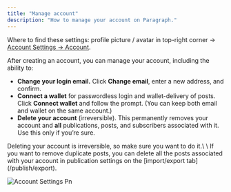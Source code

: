 ```yaml
---
title: "Manage account"
description: "How to manage your account on Paragraph."
---
```


Where to find these settings: profile picture / avatar in top-right corner → [Account Settings → Account](https://paragraph.com/settings/account/account).

After creating an account, you can manage your account, including the ability to:

- **Change your login email.** Click **Change email**, enter a new address, and confirm.
- **Connect a wallet** for passwordless login and wallet-delivery of posts. Click **Connect wallet** and follow the prompt. (You can keep both email and wallet on the same account.)
- **Delete your account** (irreversible). This permanently removes your account and **all** publications, posts, and subscribers associated with it. Use this only if you’re sure.

<Warning>
  Deleting your account is irreversible, so make sure you want to do it.\
  \
  If you want to remove duplicate posts, you can delete all the posts associated with your account in publication settings on the [import/export tab](/publish/export).
</Warning>

![Account Settings Pn](/images/account-settings.png)